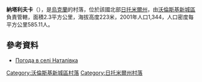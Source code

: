 {{coord|50|37|0|N|27|35|29|E|scale:30000|display=title}}

'''納塔利夫卡'''（{{lang-uk|Наталівка}}），是[[烏克蘭|烏克蘭]]的村落，位於該國北部[[日托米爾州|日托米爾州]]，由[[沃倫斯基新城區|沃倫斯基新城區]]負責管轄，面積2.3平方公里，海拔高度223米，2001年人口1,344，人口密度每平方公里585.11人。

==參考資料==
* [http://weather.in.ua/ua/zhitomirskaja/16657 Погода в селі Наталівка] {{Wayback|url=http://weather.in.ua/ua/zhitomirskaja/16657 |date=20111219145741 }}

{{DEFAULTSORT:Наталівка}}
[[Category:沃倫斯基新城區村落|Category:沃倫斯基新城區村落]]
[[Category:日托米爾州村落|Category:日托米爾州村落]]


{{Zhytomyr-geo-stub}}
